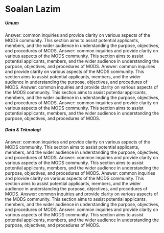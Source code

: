 # Soalan Lazim


##### Umum

<FAQBox title="How can I notify the team of a bug?">
  Answer: common inquiries and provide clarity on various aspects of the MODS community. This
  section aims to assist potential applicants, members, and the wider audience in understanding the
  purpose, objectives, and procedures of MODS.
</FAQBox>
<FAQBox title="How can I suggest improvements for the site?">
  Answer: common inquiries and provide clarity on various aspects of the MODS community. This
  section aims to assist potential applicants, members, and the wider audience in understanding the
  purpose, objectives, and procedures of MODS.
</FAQBox>
<FAQBox title="Can I invite the data.gov.my team to give a talk?">
  Answer: common inquiries and provide clarity on various aspects of the MODS community. This
  section aims to assist potential applicants, members, and the wider audience in understanding the
  purpose, objectives, and procedures of MODS.
</FAQBox>
<FAQBox title="Is the site’s content officially shared anywhere else?">
  Answer: common inquiries and provide clarity on various aspects of the MODS community. This
  section aims to assist potential applicants, members, and the wider audience in understanding the
  purpose, objectives, and procedures of MODS.
</FAQBox>
<FAQBox title="What is the meaning of life?">
  Answer: common inquiries and provide clarity on various aspects of the MODS community. This
  section aims to assist potential applicants, members, and the wider audience in understanding the
  purpose, objectives, and procedures of MODS.
</FAQBox>

##### Data & Teknologi

<FAQBox FAQBox title="Why don’t you have a data request page yet?">
  Answer: common inquiries and provide clarity on various aspects of the MODS community. This
  section aims to assist potential applicants, members, and the wider audience in understanding the
  purpose, objectives, and procedures of MODS.
</FAQBox>
<FAQBox title="Can I really use all the data here for free?">
  Answer: common inquiries and provide clarity on various aspects of the MODS community. This
  section aims to assist potential applicants, members, and the wider audience in understanding the
  purpose, objectives, and procedures of MODS.
</FAQBox>
<FAQBox title="Could you share how this site was built?">
  Answer: common inquiries and provide clarity on various aspects of the MODS community. This
  section aims to assist potential applicants, members, and the wider audience in understanding the
  purpose, objectives, and procedures of MODS.
</FAQBox>
<FAQBox title="Can my non-government agency share data here?">
  Answer: common inquiries and provide clarity on various aspects of the MODS community. This
  section aims to assist potential applicants, members, and the wider audience in understanding the
  purpose, objectives, and procedures of MODS.
</FAQBox>
<FAQBox title="How do you safeguard privacy in your operations?">
  Answer: common inquiries and provide clarity on various aspects of the MODS community. This
  section aims to assist potential applicants, members, and the wider audience in understanding the
  purpose, objectives, and procedures of MODS.
</FAQBox>